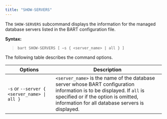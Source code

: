 ```yaml
---
title: "SHOW-SERVERS"
---
```


<div id="show_servers" class="registered_link"></div>


The `SHOW-SERVERS` subcommand displays the information for the managed database servers listed in the BART configuration file.

**Syntax:**

> `bart SHOW-SERVERS [ –s { <server_name> | all } ]`

The following table describes the command options.

| Options                                     | Description                                                                                                                                                                                                       |
| ------------------------------------------- | ----------------------------------------------------------------------------------------------------------------------------------------------------------------------------------------------------------------- |
| `-s` or `--server { <server_name> \| all }` | `<server_name>` is the name of the database server whose BART configuration information is to be displayed. If `all` is specified or if the option is omitted, information for all database servers is displayed. |
